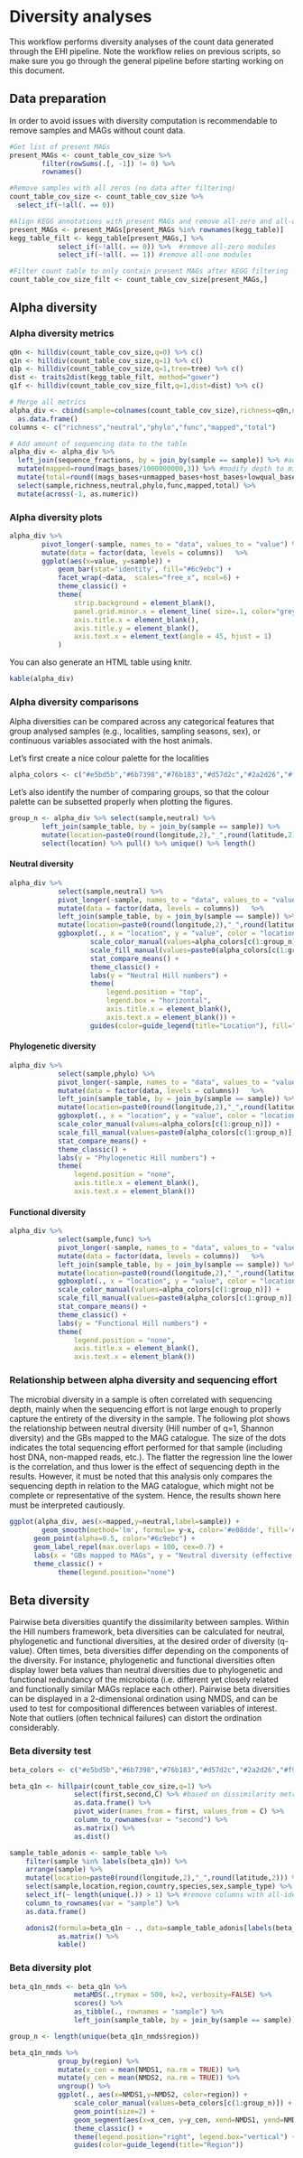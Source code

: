 # Diversity analyses

This workflow performs diversity analyses of the count data generated through the EHI pipeline. Note the workflow relies on previous scripts, so make sure you go through the general pipeline before starting working on this document.

## Data preparation

In order to avoid issues with diversity computation is recommendable to remove samples and MAGs without count data.

```r
#Get list of present MAGs
present_MAGs <- count_table_cov_size %>%
		filter(rowSums(.[, -1]) != 0) %>%
		rownames()

#Remove samples with all zeros (no data after filtering)
count_table_cov_size <- count_table_cov_size %>%
  select_if(~!all(. == 0))

#Align KEGG annotations with present MAGs and remove all-zero and all-one traits
present_MAGs <- present_MAGs[present_MAGs %in% rownames(kegg_table)]
kegg_table_filt <- kegg_table[present_MAGs,] %>%
			select_if(~!all(. == 0)) %>%  #remove all-zero modules
			select_if(~!all(. == 1)) #remove all-one modules

#Filter count table to only contain present MAGs after KEGG filtering
count_table_cov_size_filt <- count_table_cov_size[present_MAGs,]
```

## Alpha diversity

### Alpha diversity metrics{-}

```r
q0n <- hilldiv(count_table_cov_size,q=0) %>% c()
q1n <- hilldiv(count_table_cov_size,q=1) %>% c()
q1p <- hilldiv(count_table_cov_size,q=1,tree=tree) %>% c()
dist <- traits2dist(kegg_table_filt, method="gower")
q1f <- hilldiv(count_table_cov_size_filt,q=1,dist=dist) %>% c()

# Merge all metrics
alpha_div <- cbind(sample=colnames(count_table_cov_size),richness=q0n,neutral=round(q1n,3),phylo=round(q1p,3),func=round(q1f,3)) %>%
  as.data.frame()
columns <- c("richness","neutral","phylo","func","mapped","total")

# Add amount of sequencing data to the table
alpha_div <- alpha_div %>%
  left_join(sequence_fractions, by = join_by(sample == sample)) %>% #add sequencing depth information
  mutate(mapped=round(mags_bases/1000000000,3)) %>% #modify depth to million reads
  mutate(total=round((mags_bases+unmapped_bases+host_bases+lowqual_bases)/1000000000,3)) %>%
  select(sample,richness,neutral,phylo,func,mapped,total) %>%
  mutate(across(-1, as.numeric))
```

### Alpha diversity plots{-}

```r
alpha_div %>%
		pivot_longer(-sample, names_to = "data", values_to = "value") %>%
		mutate(data = factor(data, levels = columns))	%>%
		ggplot(aes(x=value, y=sample)) +
			geom_bar(stat='identity', fill="#6c9ebc") +
			facet_wrap(~data,  scales="free_x", ncol=6) +
			theme_classic() +
			theme(
				strip.background = element_blank(),
				panel.grid.minor.x = element_line( size=.1, color="grey" ),
				axis.title.x = element_blank(),
				axis.title.y = element_blank(),
				axis.text.x = element_text(angle = 45, hjust = 1)
			)
```

You can also generate an HTML table using knitr.

```r
kable(alpha_div)
```

### Alpha diversity comparisons{-}
Alpha diversities can be compared across any categorical features that group analysed samples (e.g., localities, sampling seasons, sex), or continuous variables associated with the host animals.

Let's first create a nice colour palette for the localities
```r
alpha_colors <- c("#e5bd5b","#6b7398","#76b183","#d57d2c","#2a2d26","#f9d4cc","#3c634e","#ea68c3")
```

Let's also identify the number of comparing groups, so that the colour palette can be subsetted properly when plotting the figures.
```r
group_n <- alpha_div %>% select(sample,neutral) %>%
		left_join(sample_table, by = join_by(sample == sample)) %>%
		mutate(location=paste0(round(longitude,2),"_",round(latitude,2))) %>%
		select(location) %>% pull() %>% unique() %>% length()
```

#### Neutral diversity{-}
```r
alpha_div %>%
			select(sample,neutral) %>%
			pivot_longer(-sample, names_to = "data", values_to = "value") %>%
			mutate(data = factor(data, levels = columns))	%>%
			left_join(sample_table, by = join_by(sample == sample)) %>%
			mutate(location=paste0(round(longitude,2),"_",round(latitude,2))) %>%
			ggboxplot(., x = "location", y = "value", color = "location", fill="location") +
					scale_color_manual(values=alpha_colors[c(1:group_n)]) +
					scale_fill_manual(values=paste0(alpha_colors[c(1:group_n)],"50")) +
					stat_compare_means() +
					theme_classic() +
					labs(y = "Neutral Hill numbers") +
					theme(
						legend.position = "top",
						legend.box = "horizontal",
						axis.title.x = element_blank(),
						axis.text.x = element_blank()) +
					guides(color=guide_legend(title="Location"), fill="none")
```

#### Phylogenetic diversity{-}
```r
alpha_div %>%
			select(sample,phylo) %>%
			pivot_longer(-sample, names_to = "data", values_to = "value") %>%
			mutate(data = factor(data, levels = columns))	%>%
			left_join(sample_table, by = join_by(sample == sample)) %>%
			mutate(location=paste0(round(longitude,2),"_",round(latitude,2))) %>%
			ggboxplot(., x = "location", y = "value", color = "location", fill="location") +
			scale_color_manual(values=alpha_colors[c(1:group_n)]) +
			scale_fill_manual(values=paste0(alpha_colors[c(1:group_n)],"50")) +
			stat_compare_means() +
			theme_classic() +
			labs(y = "Phylogenetic Hill numbers") +
			theme(
				legend.position = "none",
				axis.title.x = element_blank(),
				axis.text.x = element_blank())
```

#### Functional diversity{-}
```r
alpha_div %>%
			select(sample,func) %>%
			pivot_longer(-sample, names_to = "data", values_to = "value") %>%
			mutate(data = factor(data, levels = columns))	%>%
			left_join(sample_table, by = join_by(sample == sample)) %>%
			mutate(location=paste0(round(longitude,2),"_",round(latitude,2))) %>%
			ggboxplot(., x = "location", y = "value", color = "location", fill="location") +
			scale_color_manual(values=alpha_colors[c(1:group_n)]) +
			scale_fill_manual(values=paste0(alpha_colors[c(1:group_n)],"50")) +
			stat_compare_means() +
			theme_classic() +
			labs(y = "Functional Hill numbers") +
			theme(
				legend.position = "none",
				axis.title.x = element_blank(),
				axis.text.x = element_blank())
```

### Relationship between alpha diversity and sequencing effort{-}
The microbial diversity in a sample is often correlated with sequencing depth, mainly when the sequencing effort is not large enough to properly capture the entirety of the diversity in the sample. The following plot shows the relationship between neutral diversity (Hill number of q=1, Shannon diversity) and the GBs mapped to the MAG catalogue. The size of the dots indicates the total sequencing effort performed for that sample (including host DNA, non-mapped reads, etc.). The flatter the regression line the lower is the correlation, and thus lower is the effect of sequencing depth in the results. However, it must be noted that this analysis only compares the sequencing depth in relation to the MAG catalogue, which might not be complete or representative of the system. Hence, the results shown here must be interpreted cautiously.

```r
ggplot(alpha_div, aes(x=mapped,y=neutral,label=sample)) +
  		geom_smooth(method='lm', formula= y~x, color='#e08dde', fill='#e08dde') +
      geom_point(alpha=0.5, color="#6c9ebc") +
      geom_label_repel(max.overlaps = 100, cex=0.7) +
      labs(x = "GBs mapped to MAGs", y = "Neutral diversity (effective number of MAGs)") +
      theme_classic() +
			theme(legend.position="none")
```

## Beta diversity

Pairwise beta diversities quantify the dissimilarity between samples. Within the Hill numbers framework, beta diversities can be calculated for neutral, phylogenetic and functional diversities, at the desired order of diversity (q-value). Often times, beta diversities differ depending on the components of the diversity. For instance, phylogenetic and functional diversities often display lower beta values than neutral diversities due to phylogenetic and functional redundancy of the microbiota (i.e. different yet closely related and functionally similar MAGs replace each other). Pairwise beta diversities can be displayed in a 2-dimensional ordination using NMDS, and can be used to test for compositional differences between variables of interest. Note that outliers (often technical failures) can distort the ordination considerably.

### Beta diversity test{-}

```r
beta_colors <- c("#e5bd5b","#6b7398","#76b183","#d57d2c","#2a2d26","#f9d4cc","#3c634e","#ea68c3")
```

```r
beta_q1n <- hillpair(count_table_cov_size,q=1) %>%
				select(first,second,C) %>% #based on dissimilarity metric C
				as.data.frame() %>%
				pivot_wider(names_from = first, values_from = C) %>%
				column_to_rownames(var = "second") %>%
				as.matrix() %>%
				as.dist()
```

```r
sample_table_adonis <- sample_table %>%
	filter(sample %in% labels(beta_q1n)) %>%
	arrange(sample) %>%
	mutate(location=paste0(round(longitude,2),"_",round(latitude,2))) %>%
	select(sample,location,region,country,species,sex,sample_type) %>%
	select_if(~ length(unique(.)) > 1) %>% #remove columns with all-identical values
	column_to_rownames(var = "sample") %>%
	as.data.frame()
```

```r
	adonis2(formula=beta_q1n ~ ., data=sample_table_adonis[labels(beta_q1n),], permutations=999) %>%
			as.matrix() %>%
			kable()
```

### Beta diversity plot{-}

```r
beta_q1n_nmds <- beta_q1n %>%
				metaMDS(.,trymax = 500, k=2, verbosity=FALSE) %>%
				scores() %>%
				as_tibble(., rownames = "sample") %>%
				left_join(sample_table, by = join_by(sample == sample))
```

```r
group_n <- length(unique(beta_q1n_nmds$region))

beta_q1n_nmds %>%
			group_by(region) %>%
			mutate(x_cen = mean(NMDS1, na.rm = TRUE)) %>%
			mutate(y_cen = mean(NMDS2, na.rm = TRUE)) %>%
			ungroup() %>%
			ggplot(., aes(x=NMDS1,y=NMDS2, color=region)) +
				scale_color_manual(values=beta_colors[c(1:group_n)]) +
				geom_point(size=2) +
				geom_segment(aes(x=x_cen, y=y_cen, xend=NMDS1, yend=NMDS2), alpha=0.2) +
				theme_classic() +
				theme(legend.position="right", legend.box="vertical") +
				guides(color=guide_legend(title="Region"))
```
